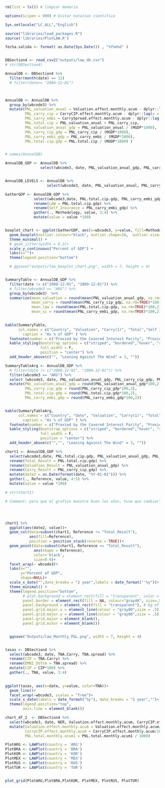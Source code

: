 
```r

rm(list = ls()) # limpiar memoria

options(scipen = 999) # Evitar notacion cientifica

Sys.setlocale("LC_ALL","English")

source("libraries/load_packages.R")
source('libraries/PlotLAW.R')

fecha.salida <- format( as.Date(Sys.Date()) , "%Y%m%d" )



```



```r

DBSection4 <- read_csv2("outputs/law_db.csv")
# str(DBSection4)


```


```r



AnnualDB <- DBSection4 %>%
  filter(month(date) == 12)
  # filter(date>= "2004-12-01")



AnnualDB <- AnnualDB %>%
  group_by(wbcode3) %>%
  mutate(PNL_valuation_anual = Valuation.effect.monthly.acum - dplyr::lag(x = Valuation.effect.monthly.acum, n = 1),
         PNL_carry_cip = CarryCIP.effect.monthly.acum - dplyr::lag(x = CarryCIP.effect.monthly.acum, n = 1),
         PNL_carry_embi = CarrySpread.effect.monthly.acum - dplyr::lag(x = CarrySpread.effect.monthly.acum, n = 1),
         PNL.total.cip = PNL_valuation_anual + PNL_carry_cip,
         PNL_valuation_anual_gdp = PNL_valuation_anual / (MGDP*1000),
         PNL_carry_cip_gdp = PNL_carry_cip / (MGDP*1000),
         PNL_carry_embi_gdp = PNL_carry_embi / (MGDP*1000),
         PNL.total.cip.gdp = PNL.total.cip / (MGDP*1000) )


# names(AnnualDB)

AnnualDB_GDP <- AnnualDB %>%
                select(wbcode3, date, PNL_valuation_anual_gdp, PNL_carry_cip_gdp, PNL.total.cip.gdp, PNL_carry_embi_gdp)


AnnualDB_LEVELS <- AnnualDB %>%
                   select(wbcode3, date, PNL_valuation_anual, PNL_carry_cip, PNL_carry_embi, PNL.total.cip, PNL_valuation_anual_gdp)


```

```r

GatherGDP <- AnnualDB_GDP %>%
             select(wbcode3,date, PNL.total.cip.gdp, PNL_carry_embi_gdp) %>%
             rename(LAW = PNL.total.cip.gdp) %>%
             rename(Self_Insurance = PNL_carry_embi_gdp) %>%
             gather(., Methodology, value, 3:4) %>%
             mutate(value = value *100)


boxplot_chart <- ggplot(GatherGDP, aes(x=wbcode3, y=value, fill=Methodology))+
  geom_boxplot(outlier.colour="black", outlier.shape=16,  outlier.size=2)+
  theme_minimal() +
  # geom_jitter(width = 0.2)+
  scale_y_continuous("Percent of GDP") +
  labs(x="")+
  theme(legend.position="bottom")

  # ggsave("outputs/law_boxplot_chart.png", width = 7, height = 4)



```


```r


SummaryTable <- AnnualDB_GDP %>%
  filter(date != c("2008-12-01", "2009-12-01")) %>%
  # filter(wbcode3 == "ARG") %>%
  group_by(wbcode3)  %>%
  summarize(mean_valuation = round(mean(PNL_valuation_anual_gdp, na.rm=TRUE)*100,2),
            mean_carry = round(mean(PNL_carry_cip_gdp, na.rm=TRUE)*100,2),
            mean_law = round(mean(PNL.total.cip.gdp, na.rm=TRUE)*100,2),
            mean_si = round(mean(PNL_carry_embi_gdp, na.rm=TRUE)*100,2))

     
kable(SummaryTable,
      col.names = c("Country", "Valuation", "Carry(1)", "Total","Self Insurance (2)"),
        caption = "As % of GDP" ) %>%
  footnote(number = c("Proxied by the Covered Interest Parity", "Proxied by EMBI + UST Term Premium (5y-Fed Funds)")) %>%
  kable_styling(bootstrap_options = c("striped", "bordered","hover", "responsive"),
                full_width = F,
                position = "center") %>%
  add_header_above(c("", "Leaning Against The Wind" = 3, ""))


```





```r



SummaryTableArg <- AnnualDB_GDP %>%
  # filter(date != c("2008-12-01", "2009-12-01")) %>%
  filter(wbcode3 == "ARG") %>%
  select (wbcode3, date, PNL_valuation_anual_gdp, PNL_carry_cip_gdp, PNL.total.cip.gdp, PNL_carry_embi_gdp) %>%
  mutate(PNL_valuation_anual_gdp = round(PNL_valuation_anual_gdp*100,2),
         PNL_carry_cip_gdp = round(PNL_carry_cip_gdp*100,2),
         PNL.total.cip.gdp = round(PNL.total.cip.gdp*100,2),
         PNL_carry_embi_gdp = round(PNL_carry_embi_gdp*100,2)) 


kable(SummaryTableArg,
      col.names = c("Country", "date", "Valuation", "Carry(1)", "Total","Self Insurance (2)"),
        caption = "As % of GDP" ) %>%
  footnote(number = c("Proxied by the Covered Interest Parity", "Proxied by EMBI + UST Term Premium (5y-Fed Funds)")) %>%
  kable_styling(bootstrap_options = c("striped", "bordered","hover", "responsive"),
                full_width = F,
                position = "center") %>%
  add_header_above(c("","", "Leaning Against The Wind" = 3, ""))


```





```r


chart1 <- AnnualDB_GDP %>%
  select(wbcode3,date, PNL.total.cip.gdp, PNL_valuation_anual_gdp, PNL_carry_cip_gdp) %>%
  rename(Total_Result = PNL.total.cip.gdp) %>%
  rename(Valuation_Result = PNL_valuation_anual_gdp) %>%
  rename(Carry_Result = PNL_carry_cip_gdp) %>%
  mutate(date2 = as.Date(format(date, "%Y-01-01"))) %>%
  gather(., Reference, value, 4:5) %>%
  mutate(value = value *100)

# str(chart1)

# Comment: para que el grafico muestre bien los años, tuve que cambiarlos desde YYYY-12-01 a YYYY-01-01 en una nueva columna y grafico sobre esos.




chart1 %>%  
  ggplot(aes(date2, value))+
  geom_col(data=subset(chart1, Reference != "Total_Result"),
           aes(fill=Reference),
           position = position_stack(reverse = TRUE))+
  geom_point(data=subset(chart1, Reference == "Total_Result"),
             aes(shape = Reference),
             color='black',
             size=0.9)+
  facet_wrap(~ wbcode3)+
  labs(x="",
       y="Percent of GDP",
       shape=NULL)+
  scale_x_date("",date_breaks = "2 year",labels = date_format("'%y"))+
  theme_minimal() +
  theme(legend.position="bottom",
        # plot.background = element_rect(fill = "transparent", color = NA), # bg of the plot
        panel.border = element_rect(fill = NA, colour="gray40", size=.5),
        panel.background = element_rect(fill = "transparent"), # bg of the panel
        panel.grid.major.x = element_line(colour = "gray80",size = .5),
        panel.grid.major.y = element_line(colour = "gray80",size = .5),
        panel.grid.major = element_blank(), 
        panel.grid.minor = element_blank())


  ggsave("Outputs/law_Monthly_P&L.png", width = 7, height = 4)



```


```r

tasas <- DBSection4 %>%
  select(wbcode3, date, TNA.Carry, TNA.spread) %>%
  rename(CIP = TNA.Carry) %>%
  rename(EMBI_USTtm = TNA.spread) %>%
  mutate(CIP = CIP*100) %>%
  gather(., TNA, value, 3:4)
  

ggplot(tasas, aes(x=date, y=value, color=TNA))+
  geom_line()+
  facet_wrap(~wbcode3, scales = "free")+
  scale_x_date(labels = date_format("%y"), date_breaks = "2 year","")+
  theme(legend.position="top",
        axis.line = element_blank())

```





```r


chart_df_2  <- DBSection4 %>%
  select(wbcode3, date, NER, Valuation.effect.monthly.acum, CarryCIP.effect.monthly.acum, PNL.total.monthly.acum1) %>%
  mutate(Valuation.effect.monthly.acum = Valuation.effect.monthly.acum/1000,
         CarryCIP.effect.monthly.acum = CarryCIP.effect.monthly.acum/1000,
         PNL.total.monthly.acum1 = PNL.total.monthly.acum1 / 1000)

PlotARG <- LAWPlot(country = 'ARG')
PlotBRA <- LAWPlot(country = 'BRA')
PlotKOR <- LAWPlot(country = 'KOR')
PlotMEX <- LAWPlot(country = 'MEX')
PlotRUS <- LAWPlot(country = 'RUS')
PlotTUR <- LAWPlot(country = 'TUR')


plot_grid(PlotARG,PlotBRA,PlotKOR, PlotMEX, PlotRUS, PlotTUR)


```




